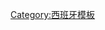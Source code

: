 {{Navbox
|name = 雷昂君主
|title = [[莱昂君主列表|雷昂君主]]
|state = {{{state|autocollapse}}}
|listclass = hlist
|image = [[File:Coat of Arms of León.svg|80px]]
|group1 = [[佩雷斯王朝]]
|list1=
* [[阿方索三世 (莱昂)|阿方索三世]] 
* [[加西亞一世 (萊昂)|加西亞一世]] 
* [[奥多尼奥二世 (莱昂)|奥多尼奥二世]] 
* [[弗鲁埃拉二世 (莱昂)|弗鲁埃拉二世]] 
* [[阿方索四世 (莱昂)|阿方索四世]] 
* [[拉米罗二世 (莱昂)|拉米羅二世]] 
* [[奥多尼奥三世 (莱昂)|奥多尼奥三世]] 
* [[桑乔一世 (莱昂)|桑喬一世]] 
* [[奥多尼奥四世 (莱昂)|奥多尼奥四世]] 
* [[桑乔一世 (莱昂)|桑喬一世]] 
* [[拉米罗三世 (莱昂)|拉米羅三世]] 
* [[贝尔穆多二世 (莱昂)|貝爾穆多二世]] 
* [[阿方索五世 (莱昂)|阿方索五世]] 
* [[贝尔穆多三世 (莱昂)|貝爾穆多三世]]

|group2 = [[希梅尼斯王朝]]
|list2=
* [[斐迪南一世 (雷昂與卡斯提爾)|費爾南多一世]] 
* [[桑乔二世 (卡斯蒂利亚)|桑喬二世]] 
* [[阿方索六世 (雷昂與卡斯提爾)|阿方索六世]] 
* [[烏拉卡 (卡斯蒂利亞)|烏拉卡]]

|group3 = [[伊夫雷亞王朝]]
|list3=
* [[阿方索七世 (卡斯提爾)|阿方索七世]] 
* [[費爾南多二世 (萊昂)|費爾南多二世]] 
* [[阿方索九世 (莱昂)|阿方索九世]] 
* [[費爾南多三世 (卡斯蒂利亞)|費爾南多三世]] 
* [[阿方索十世 (卡斯蒂利亞)|阿方索十世]] 
* [[桑喬四世 (卡斯提爾)|桑喬四世]] 
* [[費爾南多四世 (卡斯蒂利亞)|費爾南多四世]] 
* [[阿方索十一世 (卡斯提爾)|阿方索十一世]] 
* [[佩德羅一世 (卡斯提爾)|佩德羅]]

|group4 = [[特拉斯塔馬拉王朝]]
|list4=
* [[恩里克二世 (卡斯提爾)|恩里克二世]] 
* [[胡安一世 (卡斯提爾)|胡安一世]] 
* [[恩里克三世 (卡斯提爾)|恩里克三世]] 
* [[胡安二世 (卡斯提爾)|胡安二世]] 
* [[恩里克四世 (卡斯蒂利亞)|恩里克四世]] 
* [[伊莎貝拉一世 (卡斯提爾)|伊莎貝拉一世]]與[[费尔南多二世 (阿拉贡)|費爾南多五世]] 
* [[胡安娜 (卡斯蒂利亚)|胡安娜]]與[[費利佩一世 (卡斯蒂利亞)|費利佩一世]]

|group5 = [[哈布斯堡王朝]]
|list5=
* [[查理五世 (神圣罗马帝国)|卡洛斯一世]]

}}<noinclude>
{{collapsible option}}
[[Category:西班牙模板]]
</noinclude>